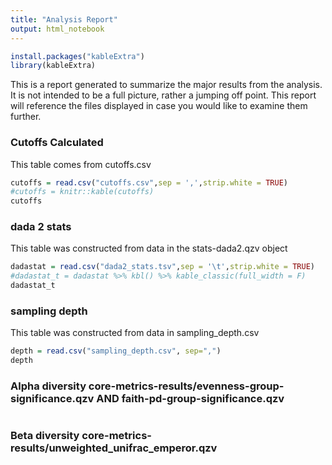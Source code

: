 ```yaml
---
title: "Analysis Report"
output: html_notebook
---
```

```r
install.packages("kableExtra")
library(kableExtra)
```
This is a report generated to summarize the major results from the analysis. It is not intended to be a full picture, rather a jumping off point. This report will reference the files displayed in case you would like to examine them further.

### Cutoffs Calculated 
This table comes from cutoffs.csv
```r
cutoffs = read.csv("cutoffs.csv",sep = ',',strip.white = TRUE)
#cutoffs = knitr::kable(cutoffs)
cutoffs
```

### dada 2 stats
This table was constructed from data in the stats-dada2.qzv object
```r
dadastat = read.csv("dada2_stats.tsv",sep = '\t',strip.white = TRUE)
#dadastat_t = dadastat %>% kbl() %>% kable_classic(full_width = F)
dadastat_t
```

### sampling depth
This table was constructed from data in sampling_depth.csv
```r
depth = read.csv("sampling_depth.csv", sep=",")
depth
```

### Alpha diversity core-metrics-results/evenness-group-significance.qzv AND faith-pd-group-significance.qzv
```r

```
### Beta diversity core-metrics-results/unweighted_unifrac_emperor.qzv 
```r


```
